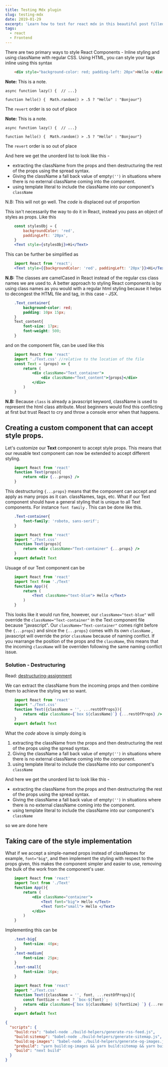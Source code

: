 ```yaml
---
title: Testing Mdx plugin
slug: testing-mdx
date: 2019-01-29
excerpt: 'Learn how to test for react mdx in this beautiful post filled with tryouts'
tags: 
  - react
  - Frontend
---
```


There are two primary ways to style React Components - Inline styling and using className with regular CSS. 
Using HTML, you can style your tags inline using this syntax
```html
	<div style="background-color: red; padding-left: 20px">Hello </div>
```

<Alerts type="alert">

__Note:__ This is a note.
```
async function lazy() {  // ...}

function hello() {  Math.random() > .5 ? "Hello" : "Bonjour"}

```

The `revert` order is so out of place

</Alerts>
<Alerts type="success">

__Note:__ This is a note.
```
async function lazy() {  // ...}

function hello() {  Math.random() > .5 ? "Hello" : "Bonjour"}

```

The `revert` order is so out of place

 And here we get the unorderd list to look like this -

 - extracting the className from the props and then destructuring the rest of the props using the spread syntax. 
 - Giving the className a fall back value of empty`('')` in situations where there is no external className coming into the component. 
 - using template literal to include the className into our component's `className`

</Alerts>

<Alerts type="info">
  N.B: This will not go well. The <em>code</em> is displaced out of proportion
</Alerts>

This isn't necessarily the way to do it in React, instead you pass an object of styles as props. Like this 
```jsx
	const stylesObj = {
		backgroundColor: 'red',
		paddingLeft: '20px',
	}
	<Text style={stylesObj}>Hi</Text>
```
This can be further be simplified as 
```jsx
    import React from 'react';
	<Text style={{backgroundColor: 'red', paddingLeft: '20px'}}>Hi</Text>
```
**N.B:** The classes are camelCased in React instead of the regular css class names we are used to.
A better approach to styling React components is by using class names as you would with a regular html styling because it helps to decongest the HTML file and tag, in this case - JSX.
```css
	.Text_container{
		background-color: red;
		padding: 10px 15px;
	}
	Text_content{
		font-size: 17px;
		font-weight: 500;
	}
```
and on the component file, can be used like this
```jsx
	import React from 'react'
	import './Text.css' //relative to the location of the file
	const Text = (props) => {
		return (
			<div className="Text_container">
				<div className="Text_content">{props}</div>
			</div>
		)
	}
```
**N.B:** Because `class` is already a javascript keyword, className is used to represent the html class attribute. Most beginners would find this conflicting at first but trust React to cry and throw a console error when that happens. 
## Creating a custom component that can accept style props. 
Let's customize our **Text** component to accept style props. This means that our reusable text component can now be extended to accept different styling. 
```jsx
	import React from 'react'
	function Text(props){
		return <div {...props} />
	}
```
This destructuring  `{...props}` means that the component can accept and apply as many props as it can. classNames, tags, etc.
What if our Text component should have a general styling that is unique to all Text components. For instance `font family` .
This can be done like this. 
```css
	.Text-container{
		font-family: 'roboto, sans-serif';
	}
```
```jsx
	import React from 'react'
	import "./Text.css'
	function Text(props){
		return <div className="Text-container" {...props} />
	}
    export default Text
```
Usuage of our Text component can be 
```jsx
	import React from 'react'
	import Text from './Text'
	function App(){
		return (
			<Text className="text-blue"> Hello </Text>
		)
	}
```
This looks like it would run fine, however, our `className="text-blue"` will override the `className="Text-container"` in the Text component file because "javascript". Our `className="Text-container"` comes right before the `{...props}` and since the `{...props}` comes with its own `className` ,  javascript will override the prior `className` because of naming conflict. 
If you rearrange the position of the props and the `className`, this means that the incoming `className` will be overriden following the same naming conflict issue.

### Solution - Destructuring

Read: [destructuring-assignment](https://javascript.info/destructuring-assignment#the-rest)

We can extract the className from the incoming props and then combine them to achieve the styling we so want. 
```jsx
	import React from 'react'
	import "./Text.css'
	function Text({className = '', ...restOfProps}){
		return <div className={`box ${className}`} {...restOfProps} />
	}
    export default Text
```
What the <em>code</em> above is simply doing is 
 1. extracting the className from the props and then destructuring the rest of the props using the spread syntax. 
 2. Giving the className a fall back value of empty`('')` in situations where there is no external className coming into the component. 
 3. using template literal to include the className into our component's `className`


 And here we get the unorderd list to look like this -

 - extracting the className from the props and then destructuring the rest of the props using the spread syntax. 
 - Giving the className a fall back value of empty`('')` in situations where there is no external className coming into the component. 
 - using template literal to include the className into our component's `className`

so we are done here 

## Taking care of the style implementation
What if we accept a simple-named props instead of classNames for example, `font="big"`, and then implement the styling with respect to the props given, this makes the component simpler and easier to use, removing the bulk of the work from the component's user. 
```jsx
	import React from 'react'
	import Text from './Text'
	function App(){
		return (
			<div className="container">
				<Text font="big"> Hello </Text>
				<Text font="small"> Hello </Text>
			</div>
		)
	}
```
Implementing this can be 
```css
	.text-big{
		font-size: 40px;
	}
	.text-medium{
		font-size: 25px;
	}
	.text-small{
		font-size: 16px;
	}
```
```jsx
	import React from 'react'
	import "./Text.css'
	function Text({className = '', font, ...restOfProps}){
		const fontSize = font ? `box-${font}`;
		return <div className={`box ${className} ${fontSize} `} {...restOfProps} />
	}
    export default Text
```

```json
{
  "scripts": {
    "build:rss": "babel-node ./build-helpers/generate-rss-feed.js",
    "build:sitemap": "babel-node ./build-helpers/generate-sitemap.js",
    "build:og-images": "babel-node ./build-helpers/generate-og-images.js",
    "prebuild": "yarn build:og-images && yarn build:sitemap && yarn build:rss",
    "build": "next build"
  }
}
```

